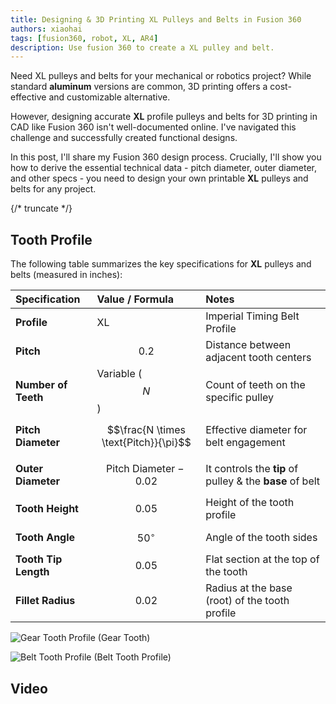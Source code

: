 ```yaml
---
title: Designing & 3D Printing XL Pulleys and Belts in Fusion 360
authors: xiaohai
tags: [fusion360, robot, XL, AR4]
description: Use fusion 360 to create a XL pulley and belt.
---
```


Need XL pulleys and belts for your mechanical or robotics project? While standard **aluminum** versions are common, 3D printing offers a cost-effective and customizable alternative.

However, designing accurate **XL** profile pulleys and belts for 3D printing in CAD like Fusion 360 isn't well-documented online. I've navigated this challenge and successfully created functional designs.

In this post, I'll share my Fusion 360 design process. Crucially, I'll show you how to derive the essential technical data - pitch diameter, outer diameter, and other specs - you need to design your own printable **XL** pulleys and belts for any project.

{/* truncate */}

## Tooth Profile

The following table summarizes the key specifications for **XL** pulleys and belts (measured in inches):

| Specification        | Value / Formula                       | Notes                                                    |
| :------------------- | :------------------------------------ | :------------------------------------------------------- |
| **Profile**          | XL                                    | Imperial Timing Belt Profile                             |
| **Pitch**            | $$0.2$$                               | Distance between adjacent tooth centers                  |
| **Number of Teeth**  | Variable ($$N$$)                      | Count of teeth on the specific pulley                    |
| **Pitch Diameter**   | $$\frac{N \times \text{Pitch}}{\pi}$$ | Effective diameter for belt engagement                   |
| **Outer Diameter**   | $$\text{Pitch Diameter} - 0.02$$      | It controls the **tip** of pulley & the **base** of belt |
| **Tooth Height**     | $$0.05$$                              | Height of the tooth profile                              |
| **Tooth Angle**      | $$50^\circ$$                          | Angle of the tooth sides                                 |
| **Tooth Tip Length** | $$0.05$$                              | Flat section at the top of the tooth                     |
| **Fillet Radius**    | $$0.02$$                              | Radius at the base (root) of the tooth profile           |

![Gear Tooth Profile](./XL-Gear-Tooth-Profile.gif)
(Gear Tooth)

![Belt Tooth Profile](./XL-Timing-Belt-Cut-Length-Generic-Schematic.webp)
(Belt Tooth Profile)

## Video
